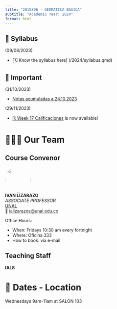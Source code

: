 ```yaml
---
title: "2015896 - GEOMATICA BASICA"
subtitle: "Academic Year: 2024"
format: html
---
```


::: {.callout-important collapse=false}
## 📢 Syllabus

(09/08/2023)

- [🗓️ Know the syllabus here] (/2024/syllabus.qmd)        

:::

::: {.callout-note collapse=false}
## 📢 Important

(31/10/2023)

- [Notas acumuladas a 24.10.2023](https://drive.google.com/file/d/1kF3f2NlfgyveF0HLiutn9mr1RWupRRx6/view?usp=sharing)

(29/11/2023)

- [🗓️ Week 17 Calificaciones](/2023/weeks/week16/page.qmd) is now available!

:::


# 🧑🏻‍🏫 Our Team

::: {.panel-tabset}
## Course Convenor


![](/figures/people/ials.png){fig-align="left" fig-alt="Photo of IVAN LIZARAZO" style="object-fit: cover;width:6em;height:6em;border-radius: 50%;"}  
**IVAN LIZARAZO** <br/>
_ASSOCIATE PROFESSOR_ <br/>
[UNAL](#)</a><br/>
📧 [ializarazos@unal.edu.co](mailto:)

Office Hours: 

- When: Fridays 10:30 am every fortnight
- Where: Oficina 333
- How to book: via e-mail

## Teaching Staff

**IALS**


:::

# 📍 Dates - Location

Wednesdays 9am-11am at SALON 103
